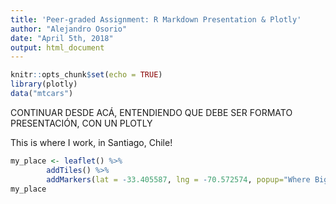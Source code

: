```yaml
---
title: 'Peer-graded Assignment: R Markdown Presentation & Plotly'
author: "Alejandro Osorio"
date: "April 5th, 2018"
output: html_document
---
```


```r
knitr::opts_chunk$set(echo = TRUE)
library(plotly)
data("mtcars")
```

CONTINUAR DESDE ACÁ, ENTENDIENDO QUE DEBE SER FORMATO PRESENTACIÓN, CON UN PLOTLY

This is where I work, in Santiago, Chile!


```r
my_place <- leaflet() %>%
        addTiles() %>%
        addMarkers(lat = -33.405587, lng = -70.572574, popup="Where Big Al works")
my_place
```

